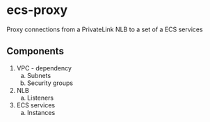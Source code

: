 # ecs-proxy

Proxy connections from a PrivateLink NLB to a set of a ECS services

## Components

1. VPC - dependency
    a) Subnets
    b) Security groups
2. NLB
    a. Listeners
3. ECS services
    a. Instances


